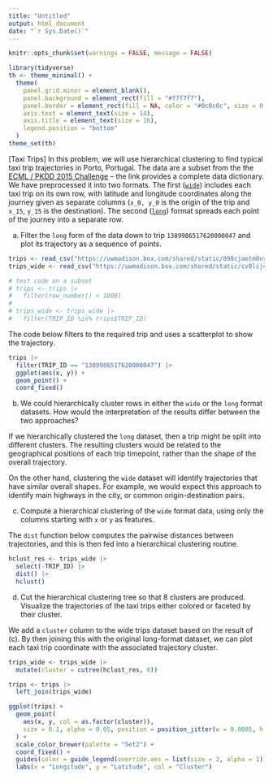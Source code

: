 ```yaml
---
title: "Untitled"
output: html_document
date: "`r Sys.Date()`"
---
```


```r
knitr::opts_chunk$set(warnings = FALSE, message = FALSE)
```

```r
library(tidyverse)
th <- theme_minimal() + 
  theme(
    panel.grid.minor = element_blank(),
    panel.background = element_rect(fill = "#f7f7f7"),
    panel.border = element_rect(fill = NA, color = "#0c0c0c", size = 0.6),
    axis.text = element_text(size = 14),
    axis.title = element_text(size = 16),
    legend.position = "bottom"
  )
theme_set(th)
```

[Taxi Trips] In this problem, we will use hierarchical clustering to find
typical taxi trip trajectories in Porto, Portugal. The data are a subset from
the the [ECML / PKDD 2015
Challenge](http://www.geolink.pt/ecmlpkdd2015-challenge/dataset.html) -- the
link provides a complete data dictionary. We have preprocessed it into two
formats. The first
([`wide`](https://uwmadison.box.com/shared/static/cv0lij4d9gn3s8m2k98t2ue34oz6sbj5.csv))
includes each taxi trip on its own row, with latitude and longitude coordinates
along the journey given as separate columns (`x_0, y_0` is the origin of the
trip and `x_15`, `y_15` is the destination). The second
([`long`](https://uwmadison.box.com/shared/static/098cjaetm8vy0mufq21mc8i9nue2rr2b.csv))
format spreads each point of the journey into a separate row.
    
a. Filter the `long` form of the data down to trip `1389986517620000047` and
plot its trajectory as a sequence of points.

```r
trips <- read_csv("https://uwmadison.box.com/shared/static/098cjaetm8vy0mufq21mc8i9nue2rr2b.csv", col_types = cols(TRIP_ID = col_character()))
trips_wide <- read_csv("https://uwmadison.box.com/shared/static/cv0lij4d9gn3s8m2k98t2ue34oz6sbj5.csv", col_types = cols(TRIP_ID = col_character()))

# test code on a subset
# trips <- trips |>
#   filter(row_number() < 1000)
# 
# trips_wide <- trips_wide |>
#   filter(TRIP_ID %in% trips$TRIP_ID)
```

The code below filters to the required trip and uses a scatterplot to show the
trajectory.

```r
trips |>
  filter(TRIP_ID == "1389986517620000047") |>
  ggplot(aes(x, y)) +
  geom_point() +
  coord_fixed()
```

    
b. We could hierarchically cluster rows in either the `wide` or the `long`
format datasets. How would the interpretation of the results differ between the
two approaches?

If we hierarchically clustered the `long` dataset, then a trip might be split
into different clusters. The resulting clusters would be related to the
geographical positions of each trip timepoint, rather than the shape of the
overall trajectory.

On the other hand, clustering the `wide` dataset will identify trajectories that
have similar overall shapes. For example, we would expect this approach to
identify main highways in the city, or common origin-destination pairs.

c. Compute a hierarchical clustering of the `wide` format data, using only the
columns starting with `x` or `y` as features.

The `dist` function below computes the pairwise distances between trajectories,
and this is then fed into a hierarchical clustering routine.

```r
hclust_res <- trips_wide |>
  select(-TRIP_ID) |>
  dist() |>
  hclust()
```

d. Cut the hierarchical clustering tree so that 8 clusters are produced.
Visualize the trajectories of the taxi trips either colored or faceted by their
cluster.

We add a `cluster` column to the wide trips dataset based on the result of (c).
By then joining this with the original long-format dataset, we can plot each
taxi trip coordinate with the associated trajectory cluster.

```r
trips_wide <- trips_wide |>
  mutate(cluster = cutree(hclust_res, 8))

trips <- trips |>
  left_join(trips_wide)

ggplot(trips) +
  geom_point(
    aes(x, y, col = as.factor(cluster)),
    size = 0.1, alpha = 0.05, position = position_jitter(w = 0.0005, h = 0.0005)
  ) +
  scale_color_brewer(palette = "Set2") +
  coord_fixed() +
  guides(color = guide_legend(override.aes = list(size = 2, alpha = 1))) +
  labs(x = "Longitude", y = "Latitude", col = "Cluster")
```
